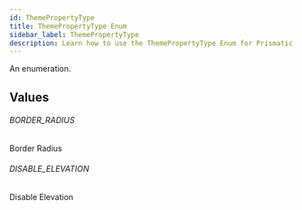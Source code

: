 ```yaml
---
id: ThemePropertyType
title: ThemePropertyType Enum
sidebar_label: ThemePropertyType
description: Learn how to use the ThemePropertyType Enum for Prismatic's API.
---
```


An enumeration.

## Values

###### BORDER_RADIUS

Border Radius

###### DISABLE_ELEVATION

Disable Elevation
